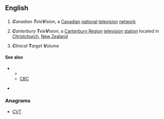 ==English==
{{wikipedia}}
==={{abbreviation-old|en}}===
{{head|en}}

# {{context|Canada|lang=en}} '''''C'''anadian '''T'''ele'''V'''ision'', a [[Canadian]] [[national]] [[television]] [[network]]
# {{context|New Zealand|lang=en}} '''''C'''anterbury '''T'''ele'''V'''ision'', a [[Canterbury Region]] [[television]] [[station]] located in [[Christchurch]], [[New Zealand]]
# '''''C'''linical '''T'''arget '''V'''olume''

====See also====
* {{sense|Canada}} 
** {{pedia|CTV Television Network}}
** [[CBC]]
* {{sense|New Zeland}} {{pedia|Canterbury Television}}

===Anagrams===
* [[CVT#English|CVT]]